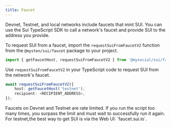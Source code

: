 ```yaml
---
title: Faucet
---
```


Devnet, Testnet, and local networks include faucets that mint SUI. You can use the Sui TypeScript
SDK to call a network's faucet and provide SUI to the address you provide.

To request SUI from a faucet, import the `requestSuiFromFaucetV2` function from the
`@mysten/sui/faucet` package to your project.

```typescript
import { getFaucetHost, requestSuiFromFaucetV2 } from '@mysocial/sui/faucet';
```

Use `requestSuiFromFaucetV2` in your TypeScript code to request SUI from the network's faucet.

```typescript
await requestSuiFromFaucetV2({
	host: getFaucetHost('testnet'),
	recipient: <RECIPIENT_ADDRESS>,
});
```

<Callout type="info">
	Faucets on Devnet and Testnet are rate limited. If you run the script too many times, you surpass
	the limit and must wait to successfully run it again. For testnet,the best way to get SUI is via
	the Web UI: `faucet.sui.io`.
</Callout>
